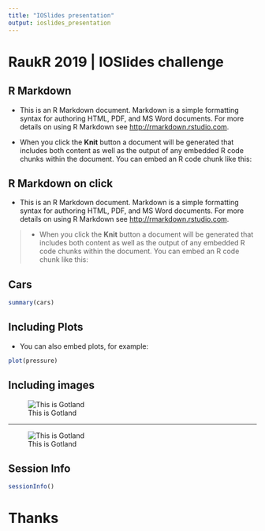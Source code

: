 ```yaml
---
title: "IOSlides presentation"
output: ioslides_presentation
---
```


# RaukR 2019 | IOSlides challenge

## R Markdown

- This is an R Markdown document. Markdown is a simple formatting syntax for authoring HTML, PDF, and MS Word documents. For more details on using R Markdown see <http://rmarkdown.rstudio.com>.

- When you click the **Knit** button a document will be generated that includes both content as well as the output of any embedded R code chunks within the document. You can embed an R code chunk like this:

## R Markdown on click

- This is an R Markdown document. Markdown is a simple formatting syntax for authoring HTML, PDF, and MS Word documents. For more details on using R Markdown see <http://rmarkdown.rstudio.com>.

>- When you click the **Knit** button a document will be generated that includes both content as well as the output of any embedded R code chunks within the document. You can embed an R code chunk like this:

## Cars
```r
summary(cars)
```

## Including Plots

- You can also embed plots, for example:

```r
plot(pressure)
```

## Including images
![This is Gotland](gotland.jpg)

---
![This is Gotland](gotland.jpg)

## Session Info
```r
sessionInfo()
```

# Thanks